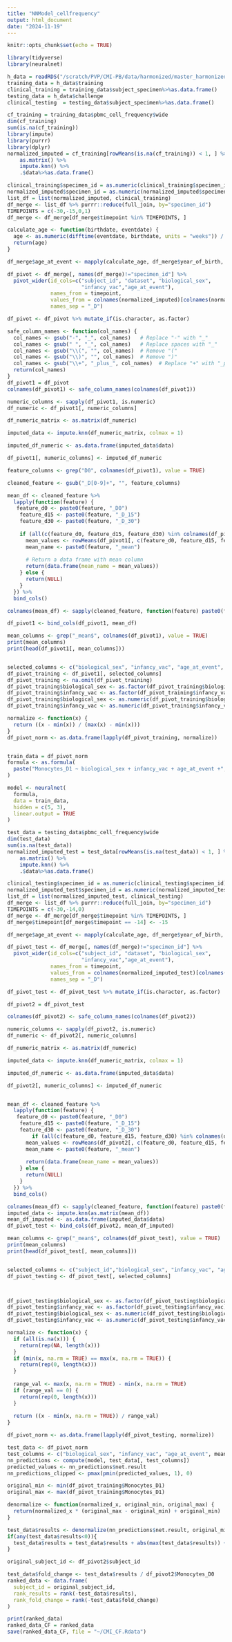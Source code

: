 ```yaml
---
title: "NNModel_cellfrequency"
output: html_document
date: "2024-11-19"
---
```


```r
knitr::opts_chunk$set(echo = TRUE)
```



```r
library(tidyverse)
library(neuralnet)
```

```r
h_data = readRDS("/scratch/PVP/CMI-PB/data/harmonized/master_harmonized_data.RDS")
training_data = h_data$training
clinical_training = training_data$subject_specimen%>%as.data.frame()
testing_data = h_data$challenge
clinical_testing  = testing_data$subject_specimen%>%as.data.frame()
```

```r
cf_training = training_data$pbmc_cell_frequency$wide
dim(cf_training)
sum(is.na(cf_training))
library(impute)
library(purrr)
library(dplyr)
normalized_imputed = cf_training[rowMeans(is.na(cf_training)) < 1, ] %>%
    as.matrix() %>%
    impute.knn() %>%
    .$data%>%as.data.frame()

clinical_training$specimen_id = as.numeric(clinical_training$specimen_id)
normalized_imputed$specimen_id = as.numeric(normalized_imputed$specimen_id)
list_df = list(normalized_imputed, clinical_training)
df_merge <- list_df %>% purrr::reduce(full_join, by="specimen_id")
TIMEPOINTS = c(-30,-15,0,1)
df_merge <- df_merge[df_merge$timepoint %in% TIMEPOINTS, ]

calculate_age <- function(birthdate, eventdate) {
  age <- as.numeric(difftime(eventdate, birthdate, units = "weeks")) / 52.25
  return(age)
}

df_merge$age_at_event <- mapply(calculate_age, df_merge$year_of_birth, df_merge$date_of_boost)

df_pivot <- df_merge[, names(df_merge)!="specimen_id"] %>%
  pivot_wider(id_cols=c("subject_id", "dataset", "biological_sex",
                        "infancy_vac","age_at_event"),
              names_from = timepoint,
              values_from = colnames(normalized_imputed)[colnames(normalized_imputed) != "specimen_id"],
              names_sep = "_D")
```

```r
df_pivot <- df_pivot %>% mutate_if(is.character, as.factor)
```

```r
safe_column_names <- function(col_names) {
  col_names <- gsub("-", "_", col_names)   # Replace "-" with "_"
  col_names <- gsub(" ", "_", col_names)   # Replace spaces with "_"
  col_names <- gsub("\\(", "", col_names)  # Remove "("
  col_names <- gsub("\\)", "", col_names)  # Remove ")"
  col_names <- gsub("\\+", "_plus_", col_names)  # Replace "+" with "_plus_"
  return(col_names)
}
df_pivot1 = df_pivot
colnames(df_pivot1) <- safe_column_names(colnames(df_pivot1))

numeric_columns <- sapply(df_pivot1, is.numeric)
df_numeric <- df_pivot1[, numeric_columns]

df_numeric_matrix <- as.matrix(df_numeric)

imputed_data <- impute.knn(df_numeric_matrix, colmax = 1)

imputed_df_numeric <- as.data.frame(imputed_data$data)

df_pivot1[, numeric_columns] <- imputed_df_numeric

feature_columns <- grep("D0", colnames(df_pivot1), value = TRUE)

cleaned_feature <- gsub("_D[0-9]+", "", feature_columns)

mean_df <- cleaned_feature %>%
  lapply(function(feature) {
   feature_d0 <- paste0(feature, "_D0")
    feature_d15 <- paste0(feature, "_D_15")
    feature_d30 <- paste0(feature, "_D_30")
    
    if (all(c(feature_d0, feature_d15, feature_d30) %in% colnames(df_pivot1))) {
      mean_values <- rowMeans(df_pivot1[, c(feature_d0, feature_d15, feature_d30)], na.rm = TRUE)
      mean_name <- paste0(feature, "_mean")
      
      # Return a data frame with mean column
      return(data.frame(mean_name = mean_values))
    } else {
      return(NULL)
    }
  }) %>%
  bind_cols()

colnames(mean_df) <- sapply(cleaned_feature, function(feature) paste0(feature, "_mean"))

df_pivot1 <- bind_cols(df_pivot1, mean_df)

mean_columns <- grep("_mean$", colnames(df_pivot1), value = TRUE)
print(mean_columns)
print(head(df_pivot1[, mean_columns]))


selected_columns <- c("biological_sex", "infancy_vac", "age_at_event", "Monocytes_D1", mean_columns)
df_pivot_training <- df_pivot1[, selected_columns]
df_pivot_training <- na.omit(df_pivot_training)
df_pivot_training$biological_sex <- as.factor(df_pivot_training$biological_sex)
df_pivot_training$infancy_vac <- as.factor(df_pivot_training$infancy_vac)
df_pivot_training$biological_sex <- as.numeric(df_pivot_training$biological_sex) - 1
df_pivot_training$infancy_vac <- as.numeric(df_pivot_training$infancy_vac) - 1

normalize <- function(x) {
  return ((x - min(x)) / (max(x) - min(x)))
}
df_pivot_norm <- as.data.frame(lapply(df_pivot_training, normalize))


train_data = df_pivot_norm
formula <- as.formula(
  paste("Monocytes_D1 ~ biological_sex + infancy_vac + age_at_event +", paste(mean_columns, collapse = " + "))
)

model <- neuralnet(
  formula,
  data = train_data,
  hidden = c(5, 3),
  linear.output = TRUE
)
```
```r
test_data = testing_data$pbmc_cell_frequency$wide
dim(test_data)
sum(is.na(test_data))
normalized_imputed_test = test_data[rowMeans(is.na(test_data)) < 1, ] %>%
    as.matrix() %>%
    impute.knn() %>%
    .$data%>%as.data.frame()

clinical_testing$specimen_id = as.numeric(clinical_testing$specimen_id)
normalized_imputed_test$specimen_id = as.numeric(normalized_imputed_test$specimen_id)
list_df = list(normalized_imputed_test, clinical_testing)
df_merge <- list_df %>% purrr::reduce(full_join, by="specimen_id")
TIMEPOINTS = c(-30,-14,0)
df_merge <- df_merge[df_merge$timepoint %in% TIMEPOINTS, ]
df_merge$timepoint[df_merge$timepoint == -14] <- -15

df_merge$age_at_event <- mapply(calculate_age, df_merge$year_of_birth, df_merge$date_of_boost)

df_pivot_test <- df_merge[, names(df_merge)!="specimen_id"] %>%
  pivot_wider(id_cols=c("subject_id", "dataset", "biological_sex",
                        "infancy_vac","age_at_event"),
              names_from = timepoint,
              values_from = colnames(normalized_imputed_test)[colnames(normalized_imputed_test) != "specimen_id"],
              names_sep = "_D")

```

```r
df_pivot_test <- df_pivot_test %>% mutate_if(is.character, as.factor)
```
```r

df_pivot2 = df_pivot_test

colnames(df_pivot2) <- safe_column_names(colnames(df_pivot2))

numeric_columns <- sapply(df_pivot2, is.numeric)
df_numeric <- df_pivot2[, numeric_columns]

df_numeric_matrix <- as.matrix(df_numeric)

imputed_data <- impute.knn(df_numeric_matrix, colmax = 1)

imputed_df_numeric <- as.data.frame(imputed_data$data)

df_pivot2[, numeric_columns] <- imputed_df_numeric


mean_df <- cleaned_feature %>%
  lapply(function(feature) {
   feature_d0 <- paste0(feature, "_D0")
    feature_d15 <- paste0(feature, "_D_15")
    feature_d30 <- paste0(feature, "_D_30")
        if (all(c(feature_d0, feature_d15, feature_d30) %in% colnames(df_pivot2))) {
      mean_values <- rowMeans(df_pivot2[, c(feature_d0, feature_d15, feature_d30)], na.rm = TRUE)
      mean_name <- paste0(feature, "_mean")
      
      return(data.frame(mean_name = mean_values))
    } else {
      return(NULL)
    }
  }) %>%
  bind_cols()

colnames(mean_df) <- sapply(cleaned_feature, function(feature) paste0(feature, "_mean"))
imputed_data <- impute.knn(as.matrix(mean_df))
mean_df_imputed <- as.data.frame(imputed_data$data)
df_pivot_test <- bind_cols(df_pivot2, mean_df_imputed)

mean_columns <- grep("_mean$", colnames(df_pivot_test), value = TRUE)
print(mean_columns)
print(head(df_pivot_test[, mean_columns]))


selected_columns <- c("subject_id","biological_sex", "infancy_vac", "age_at_event","Monocytes_D0", mean_columns)
df_pivot_testing <- df_pivot_test[, selected_columns]



df_pivot_testing$biological_sex <- as.factor(df_pivot_testing$biological_sex)
df_pivot_testing$infancy_vac <- as.factor(df_pivot_testing$infancy_vac)
df_pivot_testing$biological_sex <- as.numeric(df_pivot_testing$biological_sex) - 1
df_pivot_testing$infancy_vac <- as.numeric(df_pivot_testing$infancy_vac) - 1

normalize <- function(x) {
  if (all(is.na(x))) {
    return(rep(NA, length(x)))  
  }
  if (min(x, na.rm = TRUE) == max(x, na.rm = TRUE)) {
    return(rep(0, length(x))) 
  }
  
  range_val <- max(x, na.rm = TRUE) - min(x, na.rm = TRUE)
  if (range_val == 0) {
    return(rep(0, length(x)))  
  }
  
  return ((x - min(x, na.rm = TRUE)) / range_val)
}

df_pivot_norm <- as.data.frame(lapply(df_pivot_testing, normalize))

test_data <- df_pivot_norm
test_columns <- c("biological_sex", "infancy_vac", "age_at_event", mean_columns)
nn_predictions <- compute(model, test_data[, test_columns])
predicted_values <- nn_predictions$net.result
nn_predictions_clipped <- pmax(pmin(predicted_values, 1), 0)

original_min <- min(df_pivot_training$Monocytes_D1)  
original_max <- max(df_pivot_training$Monocytes_D1)  

denormalize <- function(normalized_x, original_min, original_max) {
  return(normalized_x * (original_max - original_min) + original_min)
}

test_data$results <- denormalize(nn_predictions$net.result, original_min, original_max)
if(any(test_data$results<0)){
  test_data$results = test_data$results + abs(max(test_data$results)) +1
}

```
```r
original_subject_id <- df_pivot2$subject_id

test_data$fold_change <- test_data$results / df_pivot2$Monocytes_D0
ranked_data <- data.frame(
  subject_id = original_subject_id,
  rank_results = rank(-test_data$results),  
  rank_fold_change = rank(-test_data$fold_change)  
)

print(ranked_data)
ranked_data_CF = ranked_data
save(ranked_data_CF, file = "~/CMI_CF.Rdata")
```


